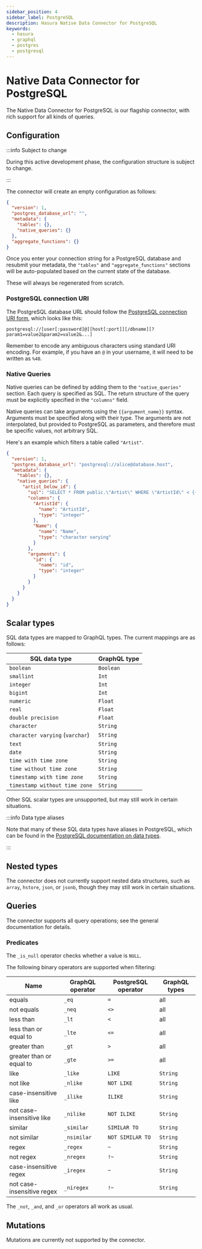 ```yaml
---
sidebar_position: 4
sidebar_label: PostgreSQL
description: Hasura Native Data Connector for PostgreSQL
keywords:
  - hasura
  - graphql
  - postgres
  - postgresql
---
```


# Native Data Connector for PostgreSQL

The Native Data Connector for PostgreSQL is our flagship connector, with rich support for all kinds of queries.

## Configuration

:::info Subject to change

During this active development phase, the configuration structure is subject to change.

:::

The connector will create an empty configuration as follows:

```json
{
  "version": 1,
  "postgres_database_url": "",
  "metadata": {
    "tables": {},
    "native_queries": {}
  },
  "aggregate_functions": {}
}
```

Once you enter your connection string for a PostgreSQL database and resubmit your metadata, the `"tables"` and
`"aggregate_functions"` sections will be auto-populated based on the current state of the database.

These will always be regenerated from scratch.

### PostgreSQL connection URI

The PostgreSQL database URL should follow the [PostgreSQL connection URI form][libpq: Connection Strings], which looks
like this:

```
postgresql://[user[:password]@][host[:port]][/dbname][?param1=value2&param2=value2&...]
```

Remember to encode any ambiguous characters using standard URI encoding. For example, if you have an `@` in your
username, it will need to be written as `%40`.

[libpq: Connection Strings]: https://www.postgresql.org/docs/current/libpq-connect.html#LIBPQ-CONNSTRING

### Native Queries

Native queries can be defined by adding them to the `"native_queries"` section. Each query is specified as SQL. The
return structure of the query must be explicitly specified in the `"columns"` field.

Native queries can take arguments using the `{{argument_name}}` syntax. Arguments must be specified along with their
type. The arguments are not interpolated, but provided to PostgreSQL as parameters, and therefore must be specific
values, not arbitrary SQL.

Here's an example which filters a table called `"Artist"`.

```json
{
  "version": 1,
  "postgres_database_url": "postgresql://alice@database.host",
  "metadata": {
    "tables": {},
    "native_queries": {
      "artist_below_id": {
        "sql": "SELECT * FROM public.\"Artist\" WHERE \"ArtistId\" < {{id}}",
        "columns": {
          "ArtistId": {
            "name": "ArtistId",
            "type": "integer"
          },
          "Name": {
            "name": "Name",
            "type": "character varying"
          }
        },
        "arguments": {
          "id": {
            "name": "id",
            "type": "integer"
          }
        }
      }
    }
  }
}
```

## Scalar types

SQL data types are mapped to GraphQL types. The current mappings are as follows:

| SQL data type                   | GraphQL type |
| ------------------------------- | ------------ |
| `boolean`                       | `Boolean`    |
| `smallint`                      | `Int`        |
| `integer`                       | `Int`        |
| `bigint`                        | `Int`        |
| `numeric`                       | `Float`      |
| `real`                          | `Float`      |
| `double precision`              | `Float`      |
| `character`                     | `String`     |
| `character varying` (`varchar`) | `String`     |
| `text`                          | `String`     |
| `date`                          | `String`     |
| `time with time zone`           | `String`     |
| `time without time zone`        | `String`     |
| `timestamp with time zone`      | `String`     |
| `timestamp without time zone`   | `String`     |

Other SQL scalar types are unsupported, but may still work in certain situations.

:::info Data type aliases

Note that many of these SQL data types have aliases in PostgreSQL, which can be found in the [PostgreSQL documentation
on data types][PostgreSQL: data types].

[PostgreSQL: data types]: https://www.postgresql.org/docs/current/datatype.html

:::

## Nested types

The connector does not currently support nested data structures, such as `array`, `hstore`, `json`, or `jsonb`, though
they may still work in certain situations.

## Queries

The connector supports all query operations; see the general documentation for details.

### Predicates

The `_is_null` operator checks whether a value is `NULL`.

The following binary operators are supported when filtering:

| Name                       | GraphQL operator | PostgreSQL operator | GraphQL types |
| -------------------------- | ---------------- | ------------------- | ------------- |
| equals                     | `_eq`            | `=`                 | all           |
| not equals                 | `_neq`           | `<>`                | all           |
| less than                  | `_lt`            | `<`                 | all           |
| less than or equal to      | `_lte`           | `<=`                | all           |
| greater than               | `_gt`            | `>`                 | all           |
| greater than or equal to   | `_gte`           | `>=`                | all           |
| like                       | `_like`          | `LIKE`              | `String`      |
| not like                   | `_nlike`         | `NOT LIKE`          | `String`      |
| case-insensitive like      | `_ilike`         | `ILIKE`             | `String`      |
| not case-insensitive like  | `_nilike`        | `NOT ILIKE`         | `String`      |
| similar                    | `_similar`       | `SIMILAR TO`        | `String`      |
| not similar                | `_nsimilar`      | `NOT SIMILAR TO`    | `String`      |
| regex                      | `_regex`         | `~`                 | `String`      |
| not regex                  | `_nregex`        | `!~`                | `String`      |
| case-insensitive regex     | `_iregex`        | `~`                 | `String`      |
| not case-insensitive regex | `_niregex`       | `!~`                | `String`      |

The `_not`, `_and`, and `_or` operators all work as usual.

## Mutations

Mutations are currently not supported by the connector.
